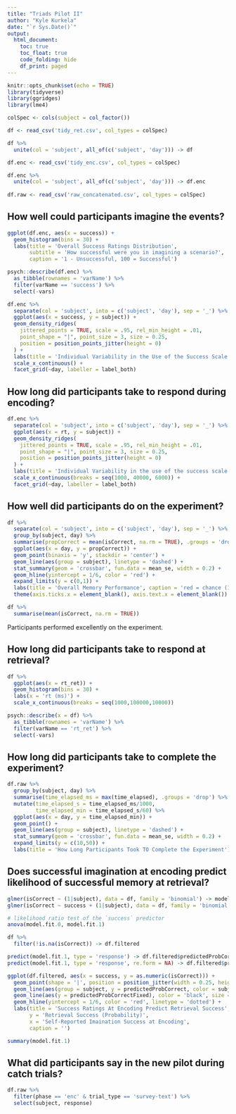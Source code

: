 ```yaml
---
title: "Triads Pilot II"
author: "Kyle Kurkela"
date: "`r Sys.Date()`"
output: 
  html_document:
    toc: true
    toc_float: true
    code_folding: hide
    df_print: paged
---
```


```r
knitr::opts_chunk$set(echo = TRUE)
library(tidyverse)
library(ggridges)
library(lme4)

colSpec <- cols(subject = col_factor())

df <- read_csv('tidy_ret.csv', col_types = colSpec)

df %>%
  unite(col = 'subject', all_of(c('subject', 'day'))) -> df

df.enc <- read_csv('tidy_enc.csv', col_types = colSpec)

df.enc %>%
  unite(col = 'subject', all_of(c('subject', 'day'))) -> df.enc
  
df.raw <- read_csv('raw_concatenated.csv', col_types = colSpec)
```

## How well could participants imagine the events?

```r
ggplot(df.enc, aes(x = success)) +
  geom_histogram(bins = 30) +
  labs(title = 'Overall Success Ratings Distribution', 
       subtitle = 'How successful were you in imagining a scenario?', 
       caption = '1 - Unsuccessful, 100 = Successful')
```

```r
psych::describe(df.enc) %>%
  as_tibble(rownames = 'varName') %>%
  filter(varName == 'success') %>%
  select(-vars)
```

```r
df.enc %>% 
  separate(col = 'subject', into = c('subject', 'day'), sep = '_') %>%
  ggplot(aes(x = success, y = subject)) +
  geom_density_ridges(
    jittered_points = TRUE, scale = .95, rel_min_height = .01,
    point_shape = "|", point_size = 3, size = 0.25,
    position = position_points_jitter(height = 0)
  ) +
  labs(title = 'Individual Variability in the Use of the Success Scale', x = 'success (0 = unsuccessful, 100 = successful)', caption = 'dashes = trials') +
  scale_x_continuous() +
  facet_grid(~day, labeller = label_both)
```

## How long did participants take to respond during encoding?

```r
df.enc %>% 
  separate(col = 'subject', into = c('subject', 'day'), sep = '_') %>%
  ggplot(aes(x = rt, y = subject)) +
  geom_density_ridges(
    jittered_points = TRUE, scale = .95, rel_min_height = .01,
    point_shape = "|", point_size = 3, size = 0.25,
    position = position_points_jitter(height = 0)
  ) +
  labs(title = 'Individual Variability in the use of the success scale', subtitle = 'response times', x = 'rt (ms)', caption = 'dashes = trials') +
  scale_x_continuous(breaks = seq(1000, 40000, 6000)) +
  facet_grid(~day, labeller = label_both)
```

## How well did participants do on the experiment?

```r
df %>%
  separate(col = 'subject', into = c('subject', 'day'), sep = '_') %>%
  group_by(subject, day) %>%
  summarise(propCorrect = mean(isCorrect, na.rm = TRUE), .groups = 'drop') %>%
  ggplot(aes(x = day, y = propCorrect)) +
  geom_point(binaxis = 'y', stackdir = 'center') +
  geom_line(aes(group = subject), linetype = 'dashed') +   
  stat_summary(geom = 'crossbar', fun.data = mean_se, width = 0.2) +
  geom_hline(yintercept = 1/6, color = 'red') +
  expand_limits(y = c(0,1)) +
  labs(title = 'Overall Memory Performance', caption = 'red = chance (1/6 or ~17%), dots = subjects, crossbar = mean +/- se') +
  theme(axis.ticks.x = element_blank(), axis.text.x = element_blank())
```

```r
df %>%
  summarise(mean(isCorrect, na.rm = TRUE))
```

Participants performed excellently on the experiment.

## How long did participants take to respond at retrieval?

```r
df %>%
  ggplot(aes(x = rt_ret)) +
  geom_histogram(bins = 30) +
  labs(x = 'rt (ms)') +
  scale_x_continuous(breaks = seq(1000,100000,10000))
```

```r
psych::describe(x = df) %>%
  as_tibble(rownames = 'varName') %>%
  filter(varName == 'rt_ret') %>%
  select(-vars)
```

## How long did participants take to complete the experiment?

```r
df.raw %>%
  group_by(subject, day) %>%
  summarise(time_elapsed_ms = max(time_elapsed), .groups = 'drop') %>%
  mutate(time_elapsed_s = time_elapsed_ms/1000,
         time_elapsed_min = time_elapsed_s/60) %>%
  ggplot(aes(x = day, y = time_elapsed_min)) +
  geom_point() +
  geom_line(aes(group = subject), linetype = 'dashed') +
  stat_summary(geom = 'crossbar', fun.data = mean_se, width = 0.2) +
  expand_limits(y = c(10,50)) +
  labs(title = 'How Long Participants Took TO Complete the Experiment')
```

## Does successful imagination at encoding predict likelihood of successful memory at retrieval?

```r
glmer(isCorrect ~ (1|subject), data = df, family = 'binomial') -> model.fit.0
glmer(isCorrect ~ success + (1|subject), data = df, family = 'binomial') -> model.fit.1
```

```r
# likelihood ratio test of the `success` predictor
anova(model.fit.0, model.fit.1)
```

```r
df %>%
  filter(!is.na(isCorrect)) -> df.filtered

predict(model.fit.1, type = 'response') -> df.filtered$predictedProbCorrect
predict(model.fit.1, type = 'response', re.form = NA) -> df.filtered$predictedProbCorrectFixed

ggplot(df.filtered, aes(x = success, y = as.numeric(isCorrect))) +
  geom_point(shape = '|', position = position_jitter(width = 0.25, height = 0)) +
  geom_line(aes(group = subject, y = predictedProbCorrect, color = subject), alpha = 0.5) +  
  geom_line(aes(y = predictedProbCorrectFixed), color = 'black', size = 2) +
  geom_hline(yintercept = 1/6, color = 'red', linetype = 'dotted') +
  labs(title = 'Success Ratings At Encoding Predict Retrieval Success',
       y = 'Retrieval Success (Probability)',
       x = 'Self-Reported Imaination Success at Encoding',
       caption = '')
```

```r
summary(model.fit.1)
```

## What did participants say in the new pilot during catch trials?

```r
df.raw %>% 
  filter(phase == 'enc' & trial_type == 'survey-text') %>%
  select(subject, response)
```
